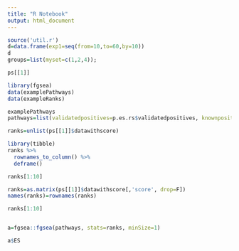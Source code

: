 ---
title: "R Notebook"
output: html_document
---

```{r}
source('util.r')
d=data.frame(exp1=seq(from=10,to=60,by=10))
d
groups=list(myset=c(1,2,4));

ps[[1]]

library(fgsea)
data(examplePathways)
data(exampleRanks)

examplePathways
pathways=list(validatedpositives=p.es.rs$validatedpositives, knownpositives__=p.es.rs$knownpositives__, opentarget=p.es.rs$opentarget, curated=p.es.rs$curated)

ranks=unlist(ps[[1]]$datawithscore)

library(tibble)
ranks %>% 
  rownames_to_column() %>% 
  deframe()

ranks[1:10]

ranks=as.matrix(ps[[1]]$datawithscore[,'score', drop=F])
names(ranks)=rownames(ranks)

ranks[1:10]


a=fgsea::fgsea(pathways, stats=ranks, minSize=1)

a$ES
```